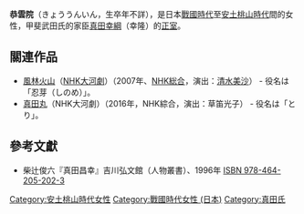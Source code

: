 {{expand language|1=ja|page=|time=2019-08-29T17:44:02+00:00}}
{{expand|time=2016-03-15T10:40:46+00:00}}
'''恭雲院'''（きょううんいん，生卒年不詳），是日本[[战国时代_(日本)|戰國時代]]至[[安土桃山时代|安土桃山時代]]間的女性，甲斐武田氏的家臣[[真田幸隆|真田幸綱]]（幸隆）的[[嫡妻|正室]]。

== 關連作品 ==
* [[風林火山_(大河劇)|風林火山]]（[[NHK大河劇|NHK大河劇]]）（2007年、[[NHK綜合頻道|NHK総合]]，演出：[[清水美沙|清水美沙]]） - 役名は「忍芽（しのめ）」。
* [[真田丸|真田丸]]（NHK大河劇）（2016年，NHK綜合，演出：草笛光子） - 役名は「とり」。

== 參考文獻 ==
* 柴辻俊六『真田昌幸』吉川弘文館（人物叢書）、1996年 [[Special:BookSources/978-464-205-202-3|ISBN 978-464-205-202-3]]

[[Category:安土桃山時代女性|Category:安土桃山時代女性]]
[[Category:戰國時代女性_(日本)|Category:戰國時代女性 (日本)]]
[[Category:真田氏|Category:真田氏]]